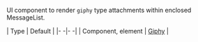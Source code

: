 UI component to render `giphy` type attachments within enclosed MessageList.

| Type | Default |
|- -|- -|
| Component, element | [Giphy](../../ui-components/giphy) |
